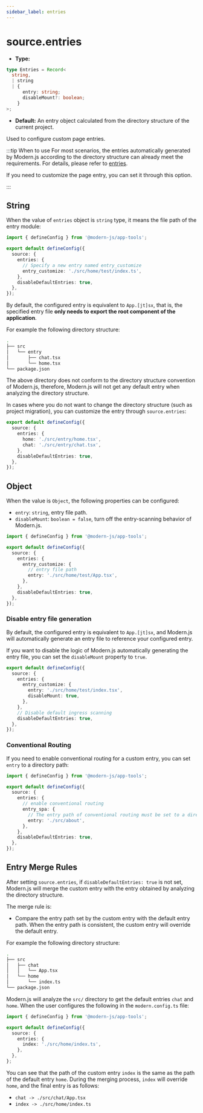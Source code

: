 ```yaml
---
sidebar_label: entries
---
```


# source.entries

- **Type:**

```ts
type Entries = Record<
  string,
  | string
  | {
      entry: string;
      disableMount?: boolean;
    }
>;
```

- **Default:** An entry object calculated from the directory structure of the current project.

Used to configure custom page entries.

:::tip When to use
For most scenarios, the entries automatically generated by Modern.js according to the directory structure can already meet the requirements. For details, please refer to [entries](/guides/concept/entries).

If you need to customize the page entry, you can set it through this option.

:::

## String

When the value of `entries` object is `string` type, it means the file path of the entry module:

```ts title="modern.config.ts"
import { defineConfig } from '@modern-js/app-tools';

export default defineConfig({
  source: {
    entries: {
      // Specify a new entry named entry_customize
      entry_customize: './src/home/test/index.ts',
    },
    disableDefaultEntries: true,
  },
});
```

By default, the configured entry is equivalent to `App.[jt]sx`, that is, the specified entry file **only needs to export the root component of the application**.

For example the following directory structure:

```bash
.
├── src
│   └── entry
│       ├── chat.tsx
│       └── home.tsx
└── package.json
```

The above directory does not conform to the directory structure convention of Modern.js, therefore, Modern.js will not get any default entry when analyzing the directory structure.

In cases where you do not want to change the directory structure (such as project migration), you can customize the entry through `source.entries`:

```ts title="modern.config.ts"
export default defineConfig({
  source: {
    entries: {
      home: './src/entry/home.tsx',
      chat: './src/entry/chat.tsx',
    },
    disableDefaultEntries: true,
  },
});
```

## Object

When the value is `Object`, the following properties can be configured:

- `entry`: `string`, entry file path.
- `disableMount`: `boolean = false`, turn off the entry-scanning behavior of Modern.js.

```ts title="modern.config.ts"
import { defineConfig } from '@modern-js/app-tools';

export default defineConfig({
  source: {
    entries: {
      entry_customize: {
        // entry file path
        entry: './src/home/test/App.tsx',
      },
    },
    disableDefaultEntries: true,
  },
});
```

### Disable entry file generation

By default, the configured entry is equivalent to `App.[jt]sx`, and Modern.js will automatically generate an entry file to reference your configured entry.

If you want to disable the logic of Modern.js automatically generating the entry file, you can set the `disableMount` property to `true`.

```ts title="modern.config.ts"
export default defineConfig({
  source: {
    entries: {
      entry_customize: {
        entry: './src/home/test/index.tsx',
        disableMount: true,
      },
    },
    // Disable default ingress scanning
    disableDefaultEntries: true,
  },
});
```

### Conventional Routing

If you need to enable conventional routing for a custom entry, you can set `entry` to a directory path:

```ts title="modern.config.ts"
import { defineConfig } from '@modern-js/app-tools';

export default defineConfig({
  source: {
    entries: {
      // enable conventional routing
      entry_spa: {
        // The entry path of conventional routing must be set to a directory
        entry: './src/about',
      },
    },
    disableDefaultEntries: true,
  },
});
```

## Entry Merge Rules

After setting `source.entries`, if `disableDefaultEntries: true` is not set, Modern.js will merge the custom entry with the entry obtained by analyzing the directory structure.

The merge rule is:

- Compare the entry path set by the custom entry with the default entry path. When the entry path is consistent, the custom entry will override the default entry.

For example the following directory structure:

```bash
.
├── src
│   ├── chat
│   │   └── App.tsx
│   └── home
│       └── index.ts
└── package.json
```

Modern.js will analyze the `src/` directory to get the default entries `chat` and `home`. When the user configures the following in the `modern.config.ts` file:

```ts title="modern.config.ts"
import { defineConfig } from '@modern-js/app-tools';

export default defineConfig({
  source: {
    entries: {
      index: './src/home/index.ts',
    },
  },
};
```

You can see that the path of the custom entry `index` is the same as the path of the default entry `home`. During the merging process, `index` will override `home`, and the final entry is as follows:

- `chat -> ./src/chat/App.tsx`
- `index -> ./src/home/index.ts`
